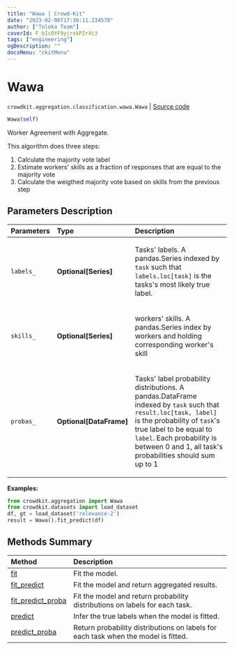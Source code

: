 ```yaml
---
title: "Wawa | Crowd-Kit"
date: "2023-02-06T17:36:11.234578"
author: ["Toloka Team"]
coverId: F_bIcOYF9yjrxkPZrXc3
tags: ["engineering"]
ogDescription: ""
docsMenu: "ckitMenu"
---
```


# Wawa
`crowdkit.aggregation.classification.wawa.Wawa` | [Source code](https://github.com/Toloka/crowd-kit/blob/v1.2.0/crowdkit/aggregation/classification/wawa.py#L14)

```python
Wawa(self)
```

Worker Agreement with Aggregate.

This algorithm does three steps:
1. Calculate the majority vote label
2. Estimate workers' skills as a fraction of responses that are equal to the majority vote
3. Calculate the weigthed majority vote based on skills from the previous step

## Parameters Description

| Parameters | Type | Description |
| :----------| :----| :-----------|
`labels_`|**Optional\[Series\]**|<p>Tasks&#x27; labels. A pandas.Series indexed by `task` such that `labels.loc[task]` is the tasks&#x27;s most likely true label.</p>
`skills_`|**Optional\[Series\]**|<p>workers&#x27; skills. A pandas.Series index by workers and holding corresponding worker&#x27;s skill</p>
`probas_`|**Optional\[DataFrame\]**|<p>Tasks&#x27; label probability distributions. A pandas.DataFrame indexed by `task` such that `result.loc[task, label]` is the probability of `task`&#x27;s true label to be equal to `label`. Each probability is between 0 and 1, all task&#x27;s probabilities should sum up to 1</p>

**Examples:**

```python
from crowdkit.aggregation import Wawa
from crowdkit.datasets import load_dataset
df, gt = load_dataset('relevance-2')
result = Wawa().fit_predict(df)
```
## Methods Summary

| Method | Description |
| :------| :-----------|
[fit](/docs-new/crowd-kit/reference/crowdkit.aggregation.classification.wawa.Wawa.fit)| Fit the model.
[fit_predict](/docs-new/crowd-kit/reference/crowdkit.aggregation.classification.wawa.Wawa.fit_predict)| Fit the model and return aggregated results.
[fit_predict_proba](/docs-new/crowd-kit/reference/crowdkit.aggregation.classification.wawa.Wawa.fit_predict_proba)| Fit the model and return probability distributions on labels for each task.
[predict](/docs-new/crowd-kit/reference/crowdkit.aggregation.classification.wawa.Wawa.predict)| Infer the true labels when the model is fitted.
[predict_proba](/docs-new/crowd-kit/reference/crowdkit.aggregation.classification.wawa.Wawa.predict_proba)| Return probability distributions on labels for each task when the model is fitted.
